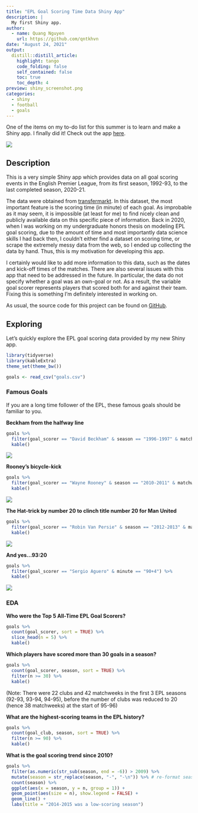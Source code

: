 ```yaml
---
title: "EPL Goal Scoring Time Data Shiny App"
description: |
  My first Shiny app.
author:
  - name: Quang Nguyen
    url: https://github.com/qntkhvn
date: "August 24, 2021"
output:
  distill::distill_article:
    highlight: tango
    code_folding: false
    self_contained: false
    toc: true
    toc_depth: 4
preview: shiny_screenshot.png
categories:
  - shiny
  - football
  - goals
---
```


One of the items on my to-do list for this summer is to learn and make a Shiny app. I finally did it! Check out the app [here](https://qntkhvn.shinyapps.io/epl_goal_time).

![](shiny_screenshot.png)

## Description

This is a very simple Shiny app which provides data on all goal scoring events in the English Premier League, from its first season, 1992-93, to the last completed season, 2020-21. 

The data were obtained from [transfermarkt](https://www.transfermarkt.us/premier-league/spieltag/wettbewerb/GB1). In this dataset, the most important feature is the scoring time (in minute) of each goal. As improbable as it may seem, it is impossible (at least for me) to find nicely clean and publicly available data on this specific piece of information. Back in 2020, when I was working on my undergraduate honors thesis on modeling EPL goal scoring, due to the amount of time and most importantly data science skills I had back then, I couldn't either find a dataset on scoring time, or scrape the extremely messy data from the web, so I ended up collecting the data by hand. Thus, this is my motivation for developing this app.

I certainly would like to add more information to this data, such as the dates and kick-off times of the matches. There are also several issues with this app that need to be addressed in the future. In particular, the data do not specify whether a goal was an own-goal or not. As a result, the variable goal scorer represents players that scored both for and against their team. Fixing this is something I'm definitely interested in working on.

As usual, the source code for this project can be found on [GitHub](https://github.com/qntkhvn/epl_goal_time).

## Exploring

Let's quickly explore the EPL goal scoring data provided by my new Shiny app.

```r
library(tidyverse)
library(kableExtra)
theme_set(theme_bw())
```

```r
goals <- read_csv("goals.csv")
```

### Famous Goals

If you are a long time follower of the EPL, these famous goals should be familiar to you.

**Beckham from the halfway line**

```r
goals %>% 
  filter(goal_scorer == "David Beckham" & season == "1996-1997" & matchweek == 1) %>% 
  kable()
```

![](beckham.gif)

**Rooney's bicycle-kick**

```r
goals %>% 
  filter(goal_scorer == "Wayne Rooney" & season == "2010-2011" & matchweek == 27) %>% 
  kable()
```

![](rooney.gif)

**The Hat-trick by number 20 to clinch title number 20 for Man United**

```r
goals %>% 
  filter(goal_scorer == "Robin Van Persie" & season == "2012-2013" & matchweek == 34) %>% 
  kable()
```

![](rvp.gif)

**And yes...93:20**

```r
goals %>% 
  filter(goal_scorer == "Sergio Aguero" & minute == "90+4") %>% 
  kable()
```

![](aguero.gif)

### EDA

**Who were the Top 5 All-Time EPL Goal Scorers?**

```r
goals %>% 
  count(goal_scorer, sort = TRUE) %>% 
  slice_head(n = 5) %>% 
  kable()
```

**Which players have scored more than 30 goals in a season?**

```r
goals %>% 
  count(goal_scorer, season, sort = TRUE) %>% 
  filter(n >= 30) %>% 
  kable()
```

(Note: There were 22 clubs and 42 matchweeks in the first 3 EPL seasons (92-93, 93-94, 94-95), before the number of clubs was reduced to 20 (hence 38 matchweeks) at the start of 95-96)

**What are the highest-scoring teams in the EPL history?**

```r
goals %>% 
  count(goal_club, season, sort = TRUE) %>% 
  filter(n >= 90) %>% 
  kable()
```

**What is the goal scoring trend since 2010?**

```r
goals %>% 
  filter(as.numeric(str_sub(season, end = -6)) > 2009) %>% 
  mutate(season = str_replace(season, "-", "-\n")) %>% # re-format season
  count(season) %>% 
  ggplot(aes(x = season, y = n, group = 1)) +
  geom_point(aes(size = n), show.legend = FALSE) +
  geom_line() +
  labs(title = "2014-2015 was a low-scoring season")
```


